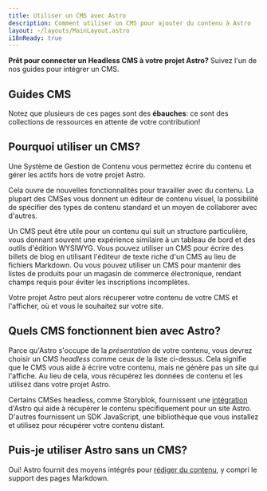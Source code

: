 ```yaml
---
title: Utiliser un CMS avec Astro
description: Comment utiliser un CMS pour ajouter du contenu à Astro
layout: ~/layouts/MainLayout.astro
i18nReady: true
---
```



**Prêt pour connecter un Headless CMS à votre projet Astro?** Suivez l'un de nos guides pour intégrer un CMS.

## Guides CMS

<CMSGuidesNav />

Notez que plusieurs de ces pages sont des **ébauches**: ce sont des collections de ressources en attente de votre contribution!

## Pourquoi utiliser un CMS?

Une Système de Gestion de Contenu vous permettez écrire du contenu et gérer les actifs hors de votre projet Astro.

Cela ouvre de nouvelles fonctionnalités pour travailler avec du contenu. La plupart des CMSes vous donnent un éditeur de contenu visuel, la possibilité de spécifier des types de contenu standard et un moyen de collaborer avec d'autres.

Un CMS peut être utile pour un contenu qui suit un structure particulière, vous donnant souvent une expérience similaire à un tableau de bord et des outils d'édition WYSIWYG. Vous pouvez utiliser un CMS pour écrire des billets de blog en utilisant l'éditeur de texte riche d'un CMS au lieu de fichiers Markdown. Ou vous pouvez utiliser un CMS pour mantenir des listes de produits pour un magasin de commerce électronique, rendant champs requis pour éviter les inscriptions incomplètes.

Votre projet Astro peut alors récuperer votre contenu de votre CMS et l'afficher, où et vous le souhaitez sur votre site.

## Quels CMS fonctionnent bien avec Astro?

Parce qu'Astro s'occupe de la _présentation_ de votre contenu, vous devrez choisir un CMS _headless_ comme ceux de la liste ci-dessus. Cela signifie que le CMS vous aide à écrire votre contenu, mais ne génère pas un site qui l'affiche. Au lieu de cela, vous récupérez les données de contenu et les utilisez dans votre projet Astro.

Certains CMSes headless, comme Storyblok, fournissent une [intégration](/fr/guides/integrations-guide) d'Astro qui aide à récupérer le contenu spécifiquement pour un site Astro. D'autres fournissent un SDK JavaScript, une bibliothèque que vous installez et utilisez pour récupérer votre contenu distant.

## Puis-je utiliser Astro sans un CMS?

Oui! Astro fournit des moyens intégrés pour [rédiger du contenu](/fr/guides/content/), y compri le support des pages Markdown.


